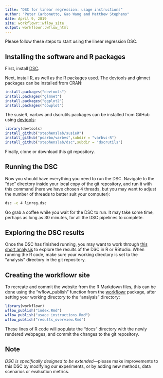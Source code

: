 ```yaml
---
title: "DSC for linear regression: usage instructions"
author: "Peter Carbonetto, Gao Wang and Matthew Stephens"
date: April 9, 2019
site: workflowr::wflow_site
output: workflowr::wflow_html
---
```


Please follow these steps to start using the linear regression DSC.

## Installing the software and R packages

First, install [DSC][dsc].

Next, install [R][R], as well as the R packages used. The devtools and
glmnet packages can be installed from CRAN:

```r
install.packages("devtools")
install.packages("glmnet")
install.packages("ggplot2")
install.packages("cowplot")
```

The susieR, varbvs and dscrutils packages can be installed from GitHub
using [devtools][devtools]:

```r
library(devtools)
install_github("stephenslab/susieR")
install_github("pcarbo/varbvs",subdir = "varbvs-R")
install_github("stephenslab/dsc",subdir = "dscrutils")
```

Finally, clone or download this git repository.

## Running the DSC

Now you should have everything you need to run the DSC. Navigate to
the "dsc" directory inside your local copy of the git repository, and
run it with this command (here we have chosen 4 threads, but you may
want to adjust the number of threads to better suit your computer):

```bash
dsc -c 4 linreg.dsc
```

Go grab a coffee while you wait for the DSC to run. It may take some
time, perhaps as long as 30 minutes, for all the DSC pipelines to
complete.

## Exploring the DSC results

Once the DSC has finished running, you may want to work through [this
short analysis](results_overview.html) to explore the results of the
DSC in R or RStudio. When running the R code, make sure your working
directory is set to the "analysis" directory in the git repository.

## Creating the workflowr site

To recreate and commit the website from the R Markdown files, this can
be done using the "wflow_publish" function from the
[workflowr][workflowr] package, after setting your working directory
to the "analysis" directory:

```r
library(workflowr)
wflow_publish("index.Rmd")
wflow_publish("usage_instructions.Rmd")
wflow_publish("results_overview.Rmd")
```

These lines of R code will populate the "docs" directory with the
newly rendered webpages, and commit the changes to the git repository.

## Note

*DSC is specifically designed to be extended*—please make improvements
to this DSC by modifying our experiments, or by adding new methods,
data scenarios or evaluation metrics.

[dsc]:       https://github.com/stephenslab/dsc
[R]:         https://www.r-project.org
[devtools]:  https://github.com/r-lib/devtools
[workflowr]: https://github.com/jdblischak/workflowr
